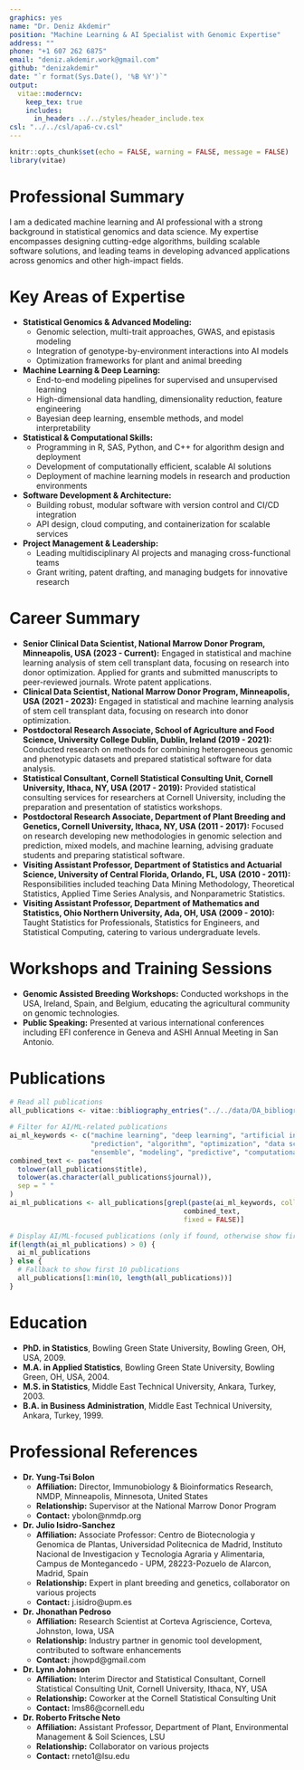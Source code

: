 ```yaml
---
graphics: yes
name: "Dr. Deniz Akdemir"
position: "Machine Learning & AI Specialist with Genomic Expertise"
address: ""
phone: "+1 607 262 6875"
email: "deniz.akdemir.work@gmail.com"
github: "denizakdemir"
date: "`r format(Sys.Date(), '%B %Y')`"
output: 
  vitae::moderncv:
    keep_tex: true
    includes:
      in_header: ../../styles/header_include.tex
csl: "../../csl/apa6-cv.csl"
---
```


```r
knitr::opts_chunk$set(echo = FALSE, warning = FALSE, message = FALSE)
library(vitae)
```

# Professional Summary

I am a dedicated machine learning and AI professional with a strong background in statistical genomics and data science. My expertise encompasses designing cutting-edge algorithms, building scalable software solutions, and leading teams in developing advanced applications across genomics and other high-impact fields.

# Key Areas of Expertise

- **Statistical Genomics & Advanced Modeling:**
  - Genomic selection, multi-trait approaches, GWAS, and epistasis modeling
  - Integration of genotype-by-environment interactions into AI models
  - Optimization frameworks for plant and animal breeding

- **Machine Learning & Deep Learning:**
  - End-to-end modeling pipelines for supervised and unsupervised learning
  - High-dimensional data handling, dimensionality reduction, feature engineering
  - Bayesian deep learning, ensemble methods, and model interpretability

- **Statistical & Computational Skills:**
  - Programming in R, SAS, Python, and C++ for algorithm design and deployment
  - Development of computationally efficient, scalable AI solutions
  - Deployment of machine learning models in research and production environments

- **Software Development & Architecture:**
  - Building robust, modular software with version control and CI/CD integration
  - API design, cloud computing, and containerization for scalable services

- **Project Management & Leadership:**
  - Leading multidisciplinary AI projects and managing cross-functional teams
  - Grant writing, patent drafting, and managing budgets for innovative research


# Career Summary
-   **Senior Clinical Data Scientist, National Marrow Donor Program, Minneapolis, USA (2023 - Current):** Engaged in statistical and machine learning analysis of stem cell transplant data, focusing on research into donor optimization. Applied for grants and submitted manuscripts to peer-reviewed journals. Wrote patent applications.
-   **Clinical Data Scientist, National Marrow Donor Program, Minneapolis, USA (2021 - 2023):** Engaged in statistical and machine learning analysis of stem cell transplant data, focusing on research into donor optimization.
- **Postdoctoral Research Associate, School of Agriculture and Food Science, University College Dublin, Dublin, Ireland (2019 - 2021):** Conducted research on methods for combining heterogeneous genomic and phenotypic datasets and prepared statistical software for data analysis.
- **Statistical Consultant, Cornell Statistical Consulting Unit, Cornell University, Ithaca, NY, USA (2017 - 2019):** Provided statistical consulting services for researchers at Cornell University, including the preparation and presentation of statistics workshops.
- **Postdoctoral Research Associate, Department of Plant Breeding and Genetics, Cornell University, Ithaca, NY, USA (2011 - 2017):** Focused on research developing new methodologies in genomic selection and prediction, mixed models, and machine learning, advising graduate students and preparing statistical software.
- **Visiting Assistant Professor, Department of Statistics and Actuarial Science, University of Central Florida, Orlando, FL, USA (2010 - 2011):** Responsibilities included teaching Data Mining Methodology, Theoretical Statistics, Applied Time Series Analysis, and Nonparametric Statistics.
- **Visiting Assistant Professor, Department of Mathematics and Statistics, Ohio Northern University, Ada, OH, USA (2009 - 2010):** Taught Statistics for Professionals, Statistics for Engineers, and Statistical Computing, catering to various undergraduate levels.

# Workshops and Training Sessions

- **Genomic Assisted Breeding Workshops:** Conducted workshops in the USA, Ireland, Spain, and Belgium, educating the agricultural community on genomic technologies.
- **Public Speaking:** Presented at various international conferences including EFI conference in Geneva and ASHI Annual Meeting in San Antonio.

# Publications

```r
# Read all publications
all_publications <- vitae::bibliography_entries("../../data/DA_bibliography.bib")

# Filter for AI/ML-related publications
ai_ml_keywords <- c("machine learning", "deep learning", "artificial intelligence", "neural network", 
                    "prediction", "algorithm", "optimization", "data science", "bayesian", 
                    "ensemble", "modeling", "predictive", "computational")
combined_text <- paste(
  tolower(all_publications$title), 
  tolower(as.character(all_publications$journal)),
  sep = " "
)
ai_ml_publications <- all_publications[grepl(paste(ai_ml_keywords, collapse="|"), 
                                           combined_text, 
                                           fixed = FALSE)]

# Display AI/ML-focused publications (only if found, otherwise show first 10)
if(length(ai_ml_publications) > 0) {
  ai_ml_publications
} else {
  # Fallback to show first 10 publications
  all_publications[1:min(10, length(all_publications))]
}
```

# Education

- **PhD. in Statistics**, Bowling Green State University, Bowling Green, OH, USA, 2009.
- **M.A. in Applied Statistics**, Bowling Green State University, Bowling Green, OH, USA, 2004.
- **M.S. in Statistics**, Middle East Technical University, Ankara, Turkey, 2003.
- **B.A. in Business Administration**, Middle East Technical University, Ankara, Turkey, 1999.

# Professional References

- **Dr. Yung-Tsi Bolon**
  - **Affiliation:** Director, Immunobiology & Bioinformatics Research, NMDP, Minneapolis, Minnesota, United States
  - **Relationship:** Supervisor at the National Marrow Donor Program
  - **Contact:** ybolon@nmdp.org
- **Dr. Julio Isidro-Sanchez**
  - **Affiliation:** Associate Professor: Centro de Biotecnologia y Genomica de Plantas, Universidad Politecnica de Madrid, Instituto Nacional de Investigacion y Tecnologia Agraria y Alimentaria, Campus de Montegancedo - UPM, 28223-Pozuelo de Alarcon, Madrid, Spain
  - **Relationship:** Expert in plant breeding and genetics, collaborator on various projects
  - **Contact:** j.isidro@upm.es
- **Dr. Jhonathan Pedroso**
  - **Affiliation:** Research Scientist at Corteva Agriscience, Corteva, Johnston, Iowa, USA
  - **Relationship:** Industry partner in genomic tool development, contributed to software enhancements
  - **Contact:** jhowpd@gmail.com
- **Dr. Lynn Johnson**
  - **Affiliation:** Interim Director and Statistical Consultant, Cornell Statistical Consulting Unit, Cornell University, Ithaca, NY, USA
  - **Relationship:** Coworker at the Cornell Statistical Consulting Unit
  - **Contact:** lms86@cornell.edu
- **Dr. Roberto Fritsche Neto**
  - **Affiliation:** Assistant Professor, Department of Plant, Environmental Management & Soil Sciences, LSU
  - **Relationship:** Collaborator on various projects
  - **Contact:** rneto1@lsu.edu
